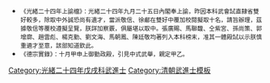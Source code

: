 {{Navbox
|name = 光緒二十四年戊戌科武殿試金榜
|title = 光緒二十四年（[[1898年]]）戊戌科武殿試金榜
|titlestyle = background-color:#FFD700;
|image =
|style = width:100%;text-align:center; 
|groupstyle = text-align:center; background-color:#FFD700;
|liststyle = text-align:center;
|state = {{{state<includeonly>|collapsed</includeonly>}}}
|group1 = 第一甲<br>賜武進士及第<br>共3名
|list1 = '''[[張三甲]]''' - '''[[任聯捷]]''' - '''[[蘇克敦]]'''

|group2 = 第二甲<br>賜武進士出身<br>共22名
|list2 = [[梁巨魁]] - [[龐化南]] - [[劉榮章]] - [[鄺恩榮]] - [[張萬邦]] - [[周榮駿]] - [[陳玉田]] - [[謝殿元]] - [[李傳業]] - [[劉漢東]]<br>[[黃紹鼎]] - [[王永祥]] - [[陳辰 (光緒武進士)|陳　辰]] - [[周雄光]] - [[酆雲霽]] - [[王寶仁]] - [[齊恩銘]] - [[張永昌 (光緒武進士)|張永昌]] - [[馬聯棻]] - [[李永吉]]<br>[[張巴勳]] - [[王振邦]]<span style="color: #FFFFFF;"> - －－－ - －－－ - －－－ - －－－ - －－－ - －－－ - －－－ - －－－</span>

|group3 = 第三甲<br>賜同武進士出身<br>共106名
|list3 = [[陳鳳元]] - [[許虎文]] - [[安及漢]] - [[郭俊昌]] - [[方程鵬]] - [[沈殿臣]] - [[郭炳坤 (光緒武進士)|郭炳坤]] - [[德志|德　志]] - [[黃煜|黃　煜]] - [[曹德奎]]<br>[[蔡崇正]] - [[善志|善　志]] - [[張應元]] - [[海蘭瑭]] - [[何乃中]] - [[王文田]] - [[陳發英]] - [[林鳳珍]] - [[陳鼎芬]] - [[譚錦鏞]]<br>[[常殿鰲]] - [[志昆|志　昆]] - [[吳萬清]] - [[鄭林春]] - [[鄭繼|鄭　繼]] - [[何堃林]] - [[楊復基]] - [[何乃益]] - [[陳鎮圖]] - [[李炳輝 (光緒武進士)|李炳輝]]<br> [[陳金樑]] - [[徐揚|徐　揚]] - [[楊國楨 (光緒武進士)|楊國楨]] - [[梁廷標]] - [[張濟臣]] - [[黃福乾|黃福-{乾}-]] - [[陳遠瑩]] - [[曾鵬飛]] - [[陳寶中]] - [[涂震|-{涂}-　震]]<br>[[周光輝]] - [[于存禮|-{于}-存禮]] - [[胡兆隆]] - [[焦益監]] - [[壽曾|壽　曾]] - [[張栢齡]] - [[淩炳南]] - [[侯靖宇]] - [[劉展鵬]] - [[胡殿元]]<br>[[張鴻恩]] - [[陳德元]] - [[張世賢 (光緒武進士)|張世賢]] - [[朱錫侯]] - [[黃瑞琪]] - [[朱廷傑]] - [[朱禧生]] - [[陳祉雲]] - [[張煥滎]] - [[李振鑣]]<br>[[張凌霄]] - [[朱選青]] - [[康岐|康　岐]] - [[周清|周　清]] - [[何建廷]] - [[周振東 (光緒武進士)|周振東]] - [[張拱平]] - [[劉張彥]] - [[賈國綱]] - [[徐桂良]]<br>[[朱犀員]] - [[張敦啟]] - [[蔣捷 (光緒武進士)|蔣　捷]] - [[張光斗 (光緒武進士)|張光斗]] - [[楊法|楊　法]] - [[李升高]] - [[郝旅賓]] - [[杜桂芳]] - [[陶之藩]] - [[吳文錦]]<br>[[楊殿芳]] - [[馬紹湘]] - [[吳廷元]] - [[黃彩光]] - [[陸壽祺]] - [[孫會雲]] - [[葉鳳奎]] - [[王廷檻]] - [[楊逢春]] - [[彭兆松]]<br>[[胡善城]] - [[張金耀]] - [[秦鰲|秦　鰲]] - [[鍾萬潮]] - [[齊兆龍]] - [[嚴中甲]] - [[張廣賜]] - [[馬聯馥]] - [[余紫宮]] - [[孫尚策]]<br>[[郭增廓]] - [[趙雲彪]] - [[楊克勤]] - [[劉文海]] - [[馬朝鳳]] - [[陳廷敬 (光緒武進士)|陳廷敬]] <span style="color: #FFFFFF;"> - －－－ - －－－ - －－－ - －－－</span>

|belowstyle = text-align: center; background-color:#FFD700;
|below='''前一科：[[Template:光緒二十一年乙未科武殿試金榜|光緒二十一年乙未科]]　·　此後武科永停'''<br>'''同科進士：[[Template:光緒二十四年戊戌科殿試金榜|光緒二十四年戊戌文科]]、[[Template:光緒二十四年戊戌科繙譯進士金榜|光緒二十四年戊戌繙譯科]]'''}}
[[Category:光緒二十四年戊戌科武進士]]
<noinclude>
[[Category:光緒二十四年戊戌科武進士| ]]
[[Category:清朝武進士模板]]
*<small>《光緒二十四年上諭檔》：光緒二十四年九月二十五日內閣奉上諭，昨因本科武會試直隸省雙好較多，除取中外誠恐尚有遺才，當派敬信、徐郙在雙好中覆加校閱擬取十名，請旨辦理，茲據敬信等覆校遵擬呈覽，朕詳加察覈，俱屬堪以取中。張廣賜、馬聯馥、仝紫宮、孫尚策、郭增廓、趙雲彪、楊克勤、劉文海、馬朝鳳、陳廷敬均著列入本科榜末，准其一體殿試以示朕慎重遴才至意，該部知道欽此。<br />
*《德宗實錄》：十月甲申上御勤政殿，引見中式武舉，親定甲乙。</small></noinclude>